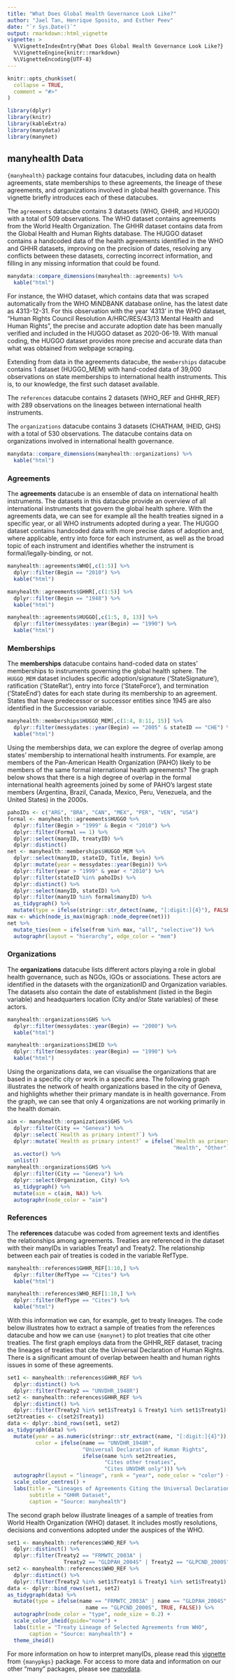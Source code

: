 ```yaml
---
title: "What Does Global Health Governance Look Like?"
author: "Jael Tan, Henrique Sposito, and Esther Peev"
date: "`r Sys.Date()`"
output: rmarkdown::html_vignette
vignette: >
  %\VignetteIndexEntry{What Does Global Health Governance Look Like?}
  %\VignetteEngine{knitr::rmarkdown}
  %\VignetteEncoding{UTF-8}
---
```


```r
knitr::opts_chunk$set(
  collapse = TRUE,
  comment = "#>"
)

library(dplyr)
library(knitr)
library(kableExtra)
library(manydata)
library(manynet)
```

## manyhealth Data

`{manyhealth}` package contains four datacubes, including data on health agreements, state memberships to these agreements, the lineage of these agreements, and organizations involved in global health governance.
This vignette briefly introduces each of these datacubes.

The `agreements` datacube contains 3 datasets (WHO, GHHR, and HUGGO) with a total of 509 observations.
The WHO dataset contains agreements from the World Health Organization.
The GHHR dataset contains data from the Global Health and Human Rights database.
The HUGGO dataset 
contains a handcoded data of the health agreements identified in the WHO and GHHR datasets,
improving on the precision of dates, resolving any conflicts between these datasets,
correcting incorrect information,
and filling in any missing information that could be found.


```r
manydata::compare_dimensions(manyhealth::agreements) %>% 
  kable("html")
```
  
  
For instance, the WHO dataset,
which contains data that was scraped automatically from the WHO MiNDBANK database online,
has the latest date as 4313-12-31.
For this observation with the year '4313' in the WHO dataset,
"Human Rights Council Resolution A/HRC/RES/43/13 Mental Health and Human Rights",
the precise and accurate adoption date has been manually verified
and included in the HUGGO dataset as 2020-06-19.
With manual coding, the HUGGO dataset provides more precise and accurate data than what was obtained from webpage scraping.
  
  
Extending from data in the agreements datacube, the `memberships` datacube contains 1 dataset (HUGGO_MEM) with hand-coded data of 39,000 observations on state memberships to international health instruments.
This is, to our knowledge, the first such dataset available.

The `references` datacube contains 2 datasets (WHO_REF and GHHR_REF) with 289 observations on the lineages between international health instruments.
  
  
The `organizations` datacube contains 3 datasets (CHATHAM, IHEID, GHS) with  a total of 530 observations.
The datacube contains data on organizations involved in international health governance.
  
```r
manydata::compare_dimensions(manyhealth::organizations) %>% 
  kable("html")
```
  
  
### Agreements

The **agreements** datacube is an ensemble of data on international health instruments. 
The datasets in this datacube provide an overview of all international instruments 
that govern the global health sphere. 
With the agreements data, we can see for example all the health treaties signed in a specific year, 
or all WHO instruments adopted during a year. 
The HUGGO dataset contains handcoded data with more precise dates of adoption 
and, where applicable, entry into force for each instrument, 
as well as the broad topic of each instrument and identifies whether the instrument 
is formal/legally-binding, or not.

```r
manyhealth::agreements$WHO[,c(1:5)] %>% 
  dplyr::filter(Begin == "2010") %>% 
  kable("html")

manyhealth::agreements$GHHR[,c(1:5)] %>% 
  dplyr::filter(Begin == "1948") %>% 
  kable("html")

manyhealth::agreements$HUGGO[,c(1:5, 8, 13)] %>% 
  dplyr::filter(messydates::year(Begin) == "1990") %>% 
  kable("html")

```


### Memberships

The **memberships** datacube contains hand-coded data on states' memberships to instruments governing the global health sphere. 
The `HUGGO_MEM` dataset includes specific adoption/signature ('StateSignature'),
ratification ('StateRat'), entry into force ('StateForce'),
and termination ('StateEnd') dates for each state during its membership to an agreement.
States that have predecessor or successor entities since 1945 are also identified in the Succession variable.

```r
manyhealth::memberships$HUGGO_MEM[,c(1:4, 8:11, 15)] %>% 
  dplyr::filter(messydates::year(Begin) == "2005" & stateID == "CHE") %>% 
  kable("html")

```

Using the memberships data, we can explore the degree of overlap among states' membership to international health instruments.
For example, are members of the Pan-American Health Organization (PAHO) likely to be members of the same formal international health agreements?
The graph below shows that there is a high degree of overlap in the formal international health agreements joined by some of PAHO's largest state members 
(Argentina, Brazil, Canada, Mexico, Peru, Venezuela, and the United States) in the 2000s.

```r
pahoIDs <- c("ARG", "BRA", "CAN", "MEX", "PER", "VEN", "USA")
formal <- manyhealth::agreements$HUGGO %>%
  dplyr::filter(Begin > "1999" & Begin < "2010") %>%
  dplyr::filter(Formal == 1) %>%
  dplyr::select(manyID, treatyID) %>%
  dplyr::distinct()
net <- manyhealth::memberships$HUGGO_MEM %>%
  dplyr::select(manyID, stateID, Title, Begin) %>%
  dplyr::mutate(year = messydates::year(Begin)) %>%
  dplyr::filter(year > "1999" & year < "2010") %>%
  dplyr::filter(stateID %in% pahoIDs) %>%
  dplyr::distinct() %>%
  dplyr::select(manyID, stateID) %>%
  dplyr::filter(manyID %in% formal$manyID) %>%
  as_tidygraph() %>%
  mutate(type = ifelse(stringr::str_detect(name, "[:digit:]{4}"), FALSE, TRUE))
max <- which(node_is_max(migraph::node_degree(net)))
net %>%
  mutate_ties(mem = ifelse(from %in% max, "all", "selective")) %>%
  autographr(layout = "hierarchy", edge_color = "mem")
```

### Organizations

The **organizations** datacube lists different actors playing a role in global health governance, 
such as NGOs, IGOs or associations.
These actors are identified in the datasets with the organizationID and Organization variables.
The datasets also contain the date of establishment (listed in the Begin variable)
and headquarters location (City and/or State variables) of these actors.

```r
manyhealth::organizations$GHS %>% 
  dplyr::filter(messydates::year(Begin) == "2000") %>% 
  kable("html")

manyhealth::organizations$IHEID %>% 
  dplyr::filter(messydates::year(Begin) == "1990") %>% 
  kable("html")
```
  
  
Using the organizations data, we can visualise the organizations that are based in a specific city or
work in a specific area.
The following graph illustrates the network of health organizations based in the city of Geneva,
and highlights whether their primary mandate is in health governance.
From the graph, we can see that only 4 organizations are not working primarily in the health domain.

```r
aim <- manyhealth::organizations$GHS %>%
  dplyr::filter(City == "Geneva") %>%
  dplyr::select(`Health as primary intent?`) %>%
  dplyr::mutate(`Health as primary intent?` = ifelse(`Health as primary intent?` == "Yes",
                                                     "Health", "Other")) %>%
  as.vector() %>%
  unlist()
manyhealth::organizations$GHS %>%
  dplyr::filter(City == "Geneva") %>%
  dplyr::select(Organization, City) %>%
  as_tidygraph() %>%
  mutate(aim = c(aim, NA)) %>%
  autographr(node_color = "aim")

```


### References

The **references** datacube was coded from agreement texts and identifies the relationships among agreements.
Treaties are referenced in the dataset with their manyIDs in variables Treaty1 and Treaty2.
The relationship between each pair of treaties is coded in the variable RefType.


```r
manyhealth::references$GHHR_REF[1:10,] %>% 
  dplyr::filter(RefType == "Cites") %>%
  kable("html")

manyhealth::references$WHO_REF[1:10,] %>% 
  dplyr::filter(RefType == "Cites") %>% 
  kable("html")
```

With this information we can, for example, get to treaty lineages.
The code below illustrates how to extract a sample of treaties from the references datacube and how we can use `{manynet}` to plot treaties that cite other treaties. 
The first graph employs data from the GHHR_REF dataset, tracing the lineages of treaties that cite the Universal Declaration of Human Rights. 
There is a significant amount of overlap between health and human rights issues in some of these agreements.

```r
set1 <- manyhealth::references$GHHR_REF %>% 
  dplyr::distinct() %>%
  dplyr::filter(Treaty2 == "UNVDHR_1948R")
set2 <- manyhealth::references$GHHR_REF %>% 
  dplyr::distinct() %>%
  dplyr::filter(Treaty2 %in% set1$Treaty1 & Treaty1 %in% set1$Treaty1)
set2treaties <- c(set2$Treaty1)
data <- dplyr::bind_rows(set1, set2)
as_tidygraph(data) %>%
  mutate(year = as.numeric(stringr::str_extract(name, "[:digit:]{4}")),
         color = ifelse(name == "UNVDHR_1948R",
                        "Universal Declaration of Human Rights",
                        ifelse(name %in% set2treaties,
                               "Cites other treaties",
                               "Cites UNVDHR only"))) %>%
  autographr(layout = "lineage", rank = "year", node_color = "color") +
  scale_color_centres() +
  labs(title = "Lineages of Agreements Citing the Universal Declaration of Human Rights",
       subtitle = "GHHR Dataset",
       caption = "Source: manyhealth")
```
  
The second graph below illustrate lineages of a sample of treaties from World Health Organization (WHO) dataset.
It includes mostly resolutions, decisions and conventions adopted under the auspices of the WHO. 
  
```r
set1 <- manyhealth::references$WHO_REF %>% 
  dplyr::distinct() %>%
  dplyr::filter(Treaty2 == "FRMWTC_2003A" |
                  Treaty2 == "GLDPAH_2004S" | Treaty2 == "GLPCND_2000S")
set2 <- manyhealth::references$WHO_REF %>% 
  dplyr::distinct() %>%
  dplyr::filter(Treaty2 %in% set1$Treaty1 & Treaty1 %in% set1$Treaty1)
data <- dplyr::bind_rows(set1, set2)
as_tidygraph(data) %>%
  mutate(type = ifelse(name == "FRMWTC_2003A" | name == "GLDPAH_2004S" |
                         name == "GLPCND_2000S", TRUE, FALSE)) %>%
  autographr(node_color = "type", node_size = 0.2) +
  scale_color_iheid(guide="none") +
  labs(title = "Treaty Lineage of Selected Agreements from WHO",
       caption = "Source: manyhealth") +
  theme_iheid()
```

For more information on how to interpret manyIDs, please read this [vignette](https://globalgov.github.io/manypkgs/articles/agreements.html) from `{manypkgs}` package.
For access to more data and information on our other "many" packages, please see [manydata](https://github.com/globalgov/manydata).

